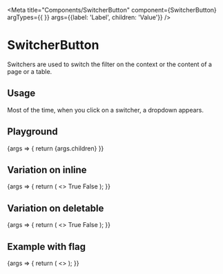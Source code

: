 
<Meta
  title="Components/SwitcherButton"
  component={SwitcherButton}
  argTypes={{
  }}
  args={{label: 'Label', children: 'Value'}}
/>

# SwitcherButton

Switchers are used to switch the filter on the context or the content of a page or a table.

## Usage

Most of the time, when you click on a switcher, a dropdown appears.

## Playground

<Canvas>
  <Story name="Standard">
    {args => {
      return <SpaceContainer width={200}>
        <SwitcherButton {...args}>
          {args.children}
        </SwitcherButton>
      </SpaceContainer>
    }}
  </Story>
</Canvas>

<ArgsTable story="Standard" />

## Variation on inline

<Canvas>
  <Story name="Inline">
    {args => {
      return (
        <>
          <SwitcherButton {...args} label={'Inline'} inline={true}>
            True
          </SwitcherButton>
          <SwitcherButton {...args} label={'Inline'} inline={false}>
            False
          </SwitcherButton>
        </>
      );
    }}
  </Story>
</Canvas>

## Variation on deletable

<Canvas>
  <Story name="Deletable">
    {args => {
      return (
        <>
          <SpaceContainer width={200}>
            <SwitcherButton {...args} label={'Deletable'} inline={false} deletable={true}>
              True
            </SwitcherButton>
          </SpaceContainer>
          <SpaceContainer width={200}>
            <SwitcherButton {...args} label={'Deletable'} inline={false} deletable={false}>
              False
            </SwitcherButton>
          </SpaceContainer>
        </>
      );
    }}
  </Story>
</Canvas>

## Example with flag

<Canvas>
  <Story name="Flag">
    {args => {
      return (
        <>
          <SwitcherButton {...args} label={'Locale'} inline={true}>
            <Locale code='en_US' languageLabel='English'/>
          </SwitcherButton>
          <SwitcherButton {...args} label={'Locale'} inline={false}>
            <Locale code='fr_FR' languageLabel='French'/>
          </SwitcherButton>
        </>
      );
    }}
  </Story>
</Canvas>
